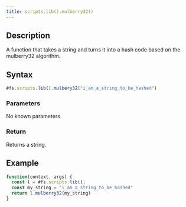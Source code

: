 ```yaml
---
title: scripts.lib().mulberry32()
---
```


## Description

A function that takes a string and turns it into a hash code based on the mulberry32 algorithm.

## Syntax

```js
#fs.scripts.lib().mulbery32("i_am_a_string_to_be_hashed")
```

### Parameters

No known parameters.

### Return

Returns a string.

## Example

```js
function(context, args) {
  const l = #fs.scripts.lib();
  const my_string = "i_am_a_string_to_be_hashed"
  return l.mulberry32(my_string)
}
```

